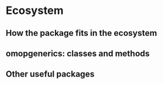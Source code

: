 # Ecosystem

## How the package fits in the ecosystem

## omopgenerics: classes and methods

## Other useful packages

